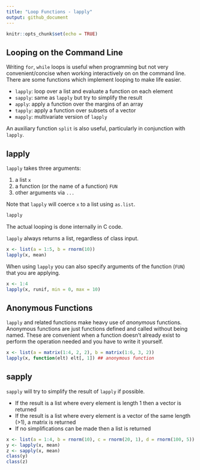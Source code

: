 ```yaml
---
title: "Loop Functions - lapply"
output: github_document
---
```


```r
knitr::opts_chunk$set(echo = TRUE)
```

## Looping on the Command Line

Writing `for`, `while` loops is useful when programming but not very convenient/concise when working interactively on on the command line. There are some functions which implement looping to make life easier.

* `lapply`: loop over a list and evaluate a function on each element
* `sapply`: same as `lapply` but try to simplify the result
* `apply`: apply a function over the margins of an array
* `tapply`: apply a function over subsets of a vector
* `mapply`: multivariate version of `lapply`

An auxiliary function `split` is also useful, particularly in conjunction with `lapply`.

## lapply

`lapply` takes three arguments: 

1. a list `x`
2. a function (or the name of a function) `FUN`
3. other arguments via `...`

Note that `lapply` will coerce `x` to a list using `as.list`.

```r
lapply
```

The actual looping is done internally in C code.

`lapply` always returns a list, regardless of class input.

```r
x <- list(a = 1:5, b = rnorm(10))
lapply(x, mean)
```

When using `lapply` you can also specify arguments of the function (`FUN`) that you are applying.

```r
x <- 1:4
lapply(x, runif, min = 0, max = 10)
```

## Anonymous Functions

`lapply` and related functions make heavy use of *anonymous* functions. Anonymous functions are just functions defined and called without being named. These are convenient when a function doesn't already exist to perform the operation needed and you have to write it yourself. 

```r
x <- list(a = matrix(1:4, 2, 2), b = matrix(1:6, 3, 2))
lapply(x, function(elt) elt[, 1]) ## anonymous function
```

## sapply

`sapply` will try to simplify the result of `lapply` if possible.

* If the result is a list where every element is length 1 then a vector is returned
* If the result is a list where every element is a vector of the same length (>1), a matrix is returned
* If no simplifications can be made then a list is returned

```r
x <- list(a = 1:4, b = rnorm(10), c = rnorm(20, 1), d = rnorm(100, 5))
y <- lapply(x, mean)
z <- sapply(x, mean)
class(y)
class(z)
```

